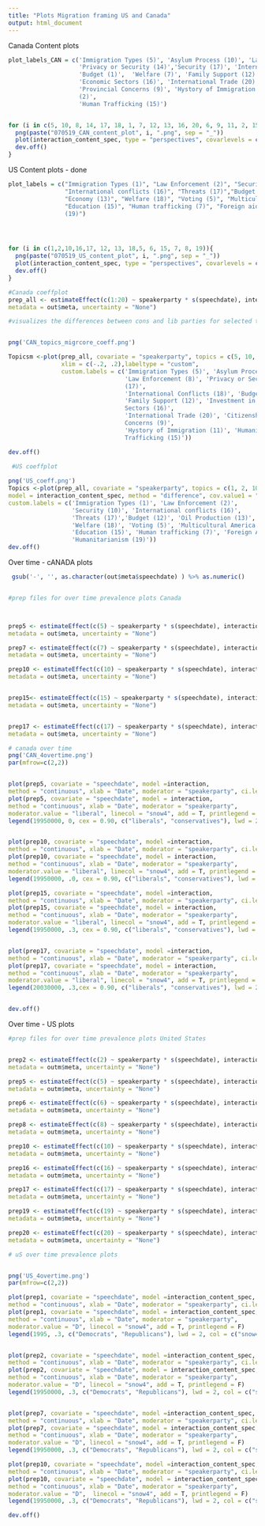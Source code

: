 ```yaml
---
title: "Plots Migration framing US and Canada"
output: html_document
---
```


Canada Content plots
```r


plot_labels_CAN = c('Immigration Types (5)', 'Asylum Process (10)', 'Law Enforcement (8)',
                    'Privacy or Security (14)','Security (17)', 'International Conflicts (18)',
                    'Budget (1)',  'Welfare (7)', 'Family Support (12)', 'Investment in Jobs (13)',
                    'Economic Sectors (16)', 'International Trade (20)', 'Citizenship (6)',
                    'Provincial Concerns (9)', 'Hystory of Immigration (11)', 'Humanitarianism
                    (2)',
                    'Human Trafficking (15)')


for (i in c(5, 10, 8, 14, 17, 18, 1, 7, 12, 13, 16, 20, 6, 9, 11, 2, 15)){
  png(paste("070519_CAN_content_plot", i, ".png", sep = "_"))
  plot(interaction_content_spec, type = "perspectives", covarlevels = c(1,2), topics = i, plabels = c(" cons.", "lib."), text.cex = 0.9, n= 10, main = plot_labels_CAN[i])
  dev.off()
}
```

US Content plots - done 

```r
plot_labels = c("Immigration Types (1)", "Law Enforcement (2)", "Security (10)",
                "International conflicts (16)", "Threats (17)","Budget (12)",
                "Economy (13)", "Welfare (18)", "Voting (5)", "Multicultural America (6)",
                "Education (15)", "Human trafficking (7)", "Foreign aid (8)", "Humanitarianism
                (19)")




for (i in c(1,2,10,16,17, 12, 13, 18,5, 6, 15, 7, 8, 19)){
  png(paste("070519_US_content_plot", i, ".png", sep = "_"))
  plot(interaction_content_spec, type = "perspectives", covarlevels = c(3,1), plabels = c("Republicans", "Democrats"), topics = i,   text.cex = 1, n= 10, main = plot_labels[i])
  dev.off()
}
```


```r
#Canada coeffplot
prep_all <- estimateEffect(c(1:20) ~ speakerparty * s(speechdate), interaction_content_spec,
metadata = out$meta, uncertainty = "None")

#visualizes the differences between cons and lib parties for selected topics


png('CAN_topics_migrcore_coeff.png')

Topicsm <-plot(prep_all, covariate = "speakerparty", topics = c(5, 10, 8, 14, 17, 18, 1, 7, 12, 13, 16, 20, 6, 9, 11, 2, 15), model = interaction_content_spec, method = "difference", cov.value1 = "liberal", cov.value2 = "conservative", ci.level = 0.95, xlab = "More conservative         More liberal", main = "Migration Topics in the Canadian Parlaiment",
               xlim = c(-.2, .2),labeltype = "custom",
               custom.labels = c('Immigration Types (5)', 'Asylum Process (10)',
                                 'Law Enforcement (8)', 'Privacy or Security (14)','Security
                                 (17)',
                                 'International Conflicts (18)', 'Budget (1)',  'Welfare (7)',
                                 'Family Support (12)', 'Investment in Jobs (13)', 'Economic
                                 Sectors (16)',
                                 'International Trade (20)', 'Citizenship (6)', 'Provincial
                                 Concerns (9)',
                                 'Hystory of Immigration (11)', 'Humanitarianism (2)', 'Human
                                 Trafficking (15)'))

dev.off()
```

```r
 #US coeffplot
             
png('US_coeff.png')
Topics <-plot(prep_all, covariate = "speakerparty", topics = c(1, 2, 10, 16, 17, 12, 13, 18, 5, 6, 15, 7, 8, 19),
model = interaction_content_spec, method = "difference", cov.value1 = "D", cov.value2 = "R", ci.level = 0.95, xlab = "More Republican         More Democrat", main = "Migration Topics in the US Congress", xlim = c(-.2, .2), labeltype = "custom",
custom.labels = c('Immigration Types (1)', 'Law Enforcement (2)',
                  'Security (10)', 'International conflicts (16)',
                  'Threats (17)','Budget (12)', 'Oil Production (13)',
                  'Welfare (18)', 'Voting (5)', 'Multicultural America (6)',
                  'Education (15)', 'Human trafficking (7)', 'Foreign Aid (8)',
                  'Humanitarianism (19)'))
dev.off()
```


Over time - cANADA plots

```r
 gsub('-', '', as.character(out$meta$speechdate) ) %>% as.numeric()


#prep files for over time prevalence plots Canada



prep5 <- estimateEffect(c(5) ~ speakerparty * s(speechdate), interaction_content_spec,
metadata = out$meta, uncertainty = "None")

prep7 <- estimateEffect(c(7) ~ speakerparty * s(speechdate), interaction_content_spec,
metadata = out$meta, uncertainty = "None")

prep10 <- estimateEffect(c(10) ~ speakerparty * s(speechdate), interaction_content_spec,
metadata = out$meta, uncertainty = "None")


prep15<- estimateEffect(c(15) ~ speakerparty * s(speechdate), interaction_content_spec,
metadata = out$meta, uncertainty = "None")


prep17 <- estimateEffect(c(17) ~ speakerparty * s(speechdate), interaction_content_spec,
metadata = out$meta, uncertainty = "None")

```


```r
# canada over time
png('CAN_4overtime.png')
par(mfrow=c(2,2))


plot(prep5, covariate = "speechdate", model =interaction,
method = "continuous", xlab = "Date", moderator = "speakerparty", ci.level = 0.95, moderator.value = "conservative", linecol = "black", ylim = c(-.1, .3),  main = "Immigration Types (5)",  printlegend = F)
plot(prep5, covariate = "speechdate", model = interaction,
method = "continuous", xlab = "Date", moderator = "speakerparty",
moderator.value = "liberal", linecol = "snow4", add = T, printlegend = F)
legend(19950000, 0, cex = 0.90, c("liberals", "conservatives"), lwd = 2, col=c("snow4","black"))


plot(prep10, covariate = "speechdate", model =interaction,
method = "continuous", xlab = "Date", moderator = "speakerparty", ci.level = 0.95, moderator.value = "conservative", linecol = "black", ylim = c(-.1, .3),  main = "Asylum process (10)",  printlegend = F)
plot(prep10, covariate = "speechdate", model = interaction,
method = "continuous", xlab = "Date", moderator = "speakerparty",
moderator.value = "liberal", linecol = "snow4", add = T, printlegend = F)
legend(19950000, .0, cex = 0.90, c("liberals", "conservatives"), lwd = 2, col = c("snow4", "black"))

plot(prep15, covariate = "speechdate", model =interaction,
method = "continuous", xlab = "Date", moderator = "speakerparty", ci.level = 0.95, moderator.value = "conservative", linecol = "black", ylim = c(-.1, .3), main = "Human trafficking (15)",  printlegend = F)
plot(prep15, covariate = "speechdate", model = interaction,
method = "continuous", xlab = "Date", moderator = "speakerparty",
moderator.value = "liberal", linecol = "snow4", add = T, printlegend = F)
legend(19950000, .3, cex = 0.90, c("liberals", "conservatives"), lwd = 2, col = c("snow4", "black"))


plot(prep17, covariate = "speechdate", model =interaction,
method = "continuous", xlab = "Date", moderator = "speakerparty", ci.level = 0.95, moderator.value = "conservative", linecol = "black", ylim = c(-.1, .3),  main = "Security (17)",  printlegend = F)
plot(prep17, covariate = "speechdate", model = interaction,
method = "continuous", xlab = "Date", moderator = "speakerparty",
moderator.value = "liberal", linecol = "snow4", add = T, printlegend = F)
legend(20030000, .3,cex = 0.90, c("liberals", "conservatives"), lwd = 2, col = c("snow4", "black"))


dev.off()
```


Over time - US plots

```r
#prep files for over time prevalence plots United States


prep2 <- estimateEffect(c(2) ~ speakerparty * s(speechdate), interactionm,
metadata = outm$meta, uncertainty = "None")

prep5 <- estimateEffect(c(5) ~ speakerparty * s(speechdate), interactionm,
metadata = outm$meta, uncertainty = "None")

prep6 <- estimateEffect(c(6) ~ speakerparty * s(speechdate), interactionm,
metadata = outm$meta, uncertainty = "None")

prep8 <- estimateEffect(c(8) ~ speakerparty * s(speechdate), interactionm,
metadata = outm$meta, uncertainty = "None")

prep10 <- estimateEffect(c(10) ~ speakerparty * s(speechdate), interactionm,
metadata = outm$meta, uncertainty = "None")

prep16 <- estimateEffect(c(16) ~ speakerparty * s(speechdate), interactionm,
metadata = outm$meta, uncertainty = "None")

prep17 <- estimateEffect(c(17) ~ speakerparty * s(speechdate), interactionm,
metadata = outm$meta, uncertainty = "None")

prep19 <- estimateEffect(c(19) ~ speakerparty * s(speechdate), interactionm,
metadata = outm$meta, uncertainty = "None")

prep20 <- estimateEffect(c(20) ~ speakerparty * s(speechdate), interactionm,
metadata = outm$meta, uncertainty = "None")
```

```r
# uS over time prevalence plots


png('US_4overtime.png')
par(mfrow=c(2,2))

plot(prep1, covariate = "speechdate", model =interaction_content_spec,
method = "continuous", xlab = "Date", moderator = "speakerparty", ci.level = 0.95, moderator.value = "R", linecol = "black", ylim = c(.0, .3),  main = "Immigration Types (1)",  printlegend = F)
plot(prep1, covariate = "speechdate", model = interaction_content_spec,
method = "continuous", xlab = "Date", moderator = "speakerparty",
moderator.value = "D", linecol = "snow4", add = T, printlegend = F)
legend(1995, .3, c("Democrats", "Republicans"), lwd = 2, col = c("snow4", "black"))


plot(prep2, covariate = "speechdate", model =interaction_content_spec,
method = "continuous", xlab = "Date", moderator = "speakerparty", ci.level = 0.95, moderator.value = "R", linecol = "black", ylim = c(.0, .3),  main = "Law Enforcement (2)",  printlegend = F)
plot(prep2, covariate = "speechdate", model = interaction_content_spec,
method = "continuous", xlab = "Date", moderator = "speakerparty",
moderator.value = "D", linecol = "snow4", add = T, printlegend = F)
legend(19950000, .3, c("Democrats", "Republicans"), lwd = 2, col = c("snow4", "black"))


plot(prep7, covariate = "speechdate", model =interaction_content_spec,
method = "continuous", xlab = "Date", moderator = "speakerparty", ci.level = 0.95, moderator.value = "R", linecol = "black", ylim = c(.0, .3),  main = "Human Trafficking (7)",  printlegend = F)
plot(prep7, covariate = "speechdate", model = interaction_content_spec,
method = "continuous", xlab = "Date", moderator = "speakerparty",
moderator.value = "D", linecol = "snow4", add = T, printlegend = F)
legend(19950000, .3, c("Democrats", "Republicans"), lwd = 2, col = c("snow4", "black"))

plot(prep10, covariate = "speechdate", model =interaction_content_spec,
method = "continuous", xlab = "Date", moderator = "speakerparty", ci.level = 0.95, moderator.value = "R", linecol = "black", ylim = c(.0, .3),  main = "Security (10)",  printlegend = F)
plot(prep10, covariate = "speechdate", model = interaction_content_spec,
method = "continuous", xlab = "Date", moderator = "speakerparty",
moderator.value = "D",  linecol = "snow4", add = T, printlegend = F)
legend(19950000, .3, c("Democrats", "Republicans"), lwd = 2, col = c("snow4", "black"))

dev.off()
```
